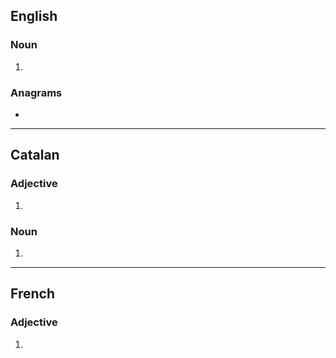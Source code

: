 ==English==

===Noun===
{{head|en|noun plural form}}

# {{plural of|aspirant|lang=en}}

===Anagrams===
* {{anagrams|en|partisans|satin spar|spartinas}}

----

==Catalan==

===Adjective===
{{head|ca|adjective form}}

# {{plural of|aspirant|lang=ca}}

===Noun===
{{head|ca|noun form}}

# {{plural of|aspirant|lang=ca}}

----

==French==

===Adjective===
{{head|fr|adjective form}}

# {{masculine plural of|aspirant|lang=fr}}